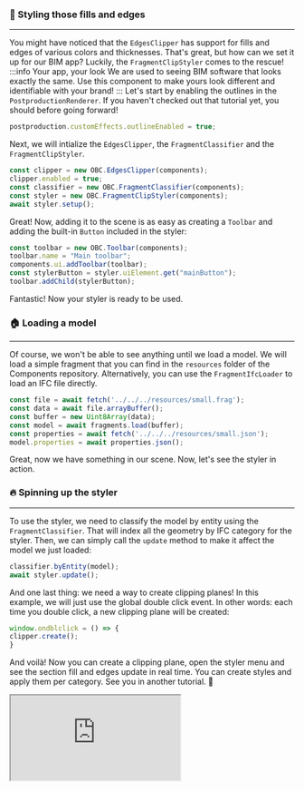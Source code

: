 ### 💄 Styling those fills and edges
___
You might have noticed that the `EdgesClipper` has support for fills
and edges of various colors and thicknesses. That's great, but how can
we set it up for our BIM app? Luckily, the `FragmentClipStyler` comes
to the rescue!
:::info Your app, your look
We are used to seeing BIM software that looks exactly the same. Use
this component to make yours look different and identifiable with
your brand!
:::
Let's start by enabling the outlines in the `PostproductionRenderer`. If
you haven't checked out that tutorial yet, you should before going
forward!

```js
postproduction.customEffects.outlineEnabled = true;
```
Next, we will intialize the `EdgesClipper`, the `FragmentClassifier` and the
`FragmentClipStyler`.

```js
const clipper = new OBC.EdgesClipper(components);
clipper.enabled = true;
const classifier = new OBC.FragmentClassifier(components);
const styler = new OBC.FragmentClipStyler(components);
await styler.setup();
```
Great! Now, adding it to the scene is as easy as creating a
`Toolbar` and adding the built-in `Button` included in the styler:

```js
const toolbar = new OBC.Toolbar(components);
toolbar.name = "Main toolbar";
components.ui.addToolbar(toolbar);
const stylerButton = styler.uiElement.get("mainButton");
toolbar.addChild(stylerButton);
```
Fantastic! Now your styler is ready to be used.
### 🏠 Loading a model
___
Of course, we won't be able to see anything until we load a model.
We will load a simple fragment that you can find in the `resources`
folder of the Components repository. Alternatively, you can use
the `FragmentIfcLoader` to load an IFC file directly.

```js
const file = await fetch('../../../resources/small.frag');
const data = await file.arrayBuffer();
const buffer = new Uint8Array(data);
const model = await fragments.load(buffer);
const properties = await fetch('../../../resources/small.json');
model.properties = await properties.json();
```
Great, now we have something in our scene. Now, let's see the
styler in action.
### 🔥 Spinning up the styler
___
To use the styler, we need to classify the model by entity using
the `FragmentClassifier`. That will index all the geometry by
IFC category for the styler. Then, we can simply call the `update`
method to make it affect the model we just loaded:

```js
classifier.byEntity(model);
await styler.update();
```
And one last thing: we need a way to create clipping planes! In
this example, we will just use the global double click event. In
other words: each time you double click, a new clipping plane
will be created:

```js
window.ondblclick = () => {
clipper.create();
}
```
And voilà! Now you can create a clipping plane, open the styler menu
and see the section fill and edges update in real time. You can
create styles and apply them per category. See you in another
tutorial. 🚀


  <iframe src="https://ifcjs.github.io/components/fragments/FragmentClipStyler/index.html"></iframe>

  